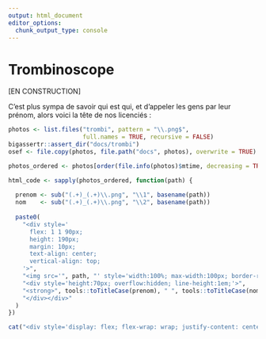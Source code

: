 ```yaml
---
output: html_document
editor_options: 
  chunk_output_type: console
---
```


# Trombinoscope {-}

[EN CONSTRUCTION]

C'est plus sympa de savoir qui est qui, et d'appeler les gens par leur prénom, alors voici la tête de nos licenciés :

```r
photos <- list.files("trombi", pattern = "\\.png$", 
                     full.names = TRUE, recursive = FALSE)
bigassertr::assert_dir("docs/trombi")
osef <- file.copy(photos, file.path("docs", photos), overwrite = TRUE)

photos_ordered <- photos[order(file.info(photos)$mtime, decreasing = TRUE)]

html_code <- sapply(photos_ordered, function(path) {
  
  prenom <- sub("(.+)_(.+)\\.png", "\\1", basename(path))
  nom    <- sub("(.+)_(.+)\\.png", "\\2", basename(path))
  
  paste0(
    "<div style='
      flex: 1 1 90px;
      height: 190px;
      margin: 10px;
      text-align: center;
      vertical-align: top;
    '>",
    "<img src='", path, "' style='width:100%; max-width:100px; border-radius:8px;'><br>",
    "<div style='height:70px; overflow:hidden; line-height:1em;'>",
    "<strong>", tools::toTitleCase(prenom), " ", tools::toTitleCase(nom), "</strong>",
    "</div></div>"
  )
})

cat("<div style='display: flex; flex-wrap: wrap; justify-content: center; align-content: flex-start;'>\n"); cat(paste(html_code, collapse = "\n")); cat("\n</div>")
```
